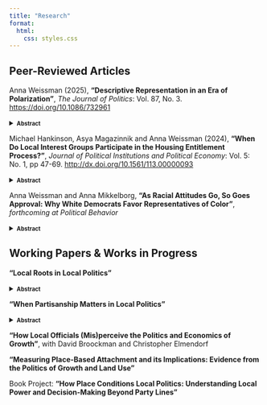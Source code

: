 ```yaml
---
title: "Research"
format:
  html:
    css: styles.css
---
```


## Peer-Reviewed Articles

\normalsize Anna Weissman (2025), **"Descriptive Representation in an Era of Polarization"**, *The Journal of Politics*: Vol. 87, No. 3. <a href="https://doi.org/10.1086/732961" target="_blank">https://doi.org/10.1086/732961</a>

<details>

<summary><strong>[Abstract]{style="font-size:0.8em"}</strong> <a href="papers/Weissman_JOP_2025.pdf" target="_blank" title="Download PDF" style="margin-left:8px;"> <i class="fa-solid fa-file-pdf"></i> </a></summary>

Studies of descriptive representation find that voters more positively evaluate representatives who share their ascriptive characteristics. I argue that this pattern can be upended when voters develop more positive affect towards outgroups. In the United States, Democrats have increasingly expressed more positive views towards marginalized groups, while Republicans' attitudes about these groups have not shifted. Under such conditions, my argument predicts that the effect of representatives' race and gender on constituent evaluations should vary more by constituents' partisanship than by their own ascriptive characteristics. Applying a difference-in-differences design to 2008-2020 CCES data, I find that Democrats of all backgrounds now approve more highly of Congressmembers from historically marginalized groups, whereas Republicans' approval is unrelated to Member identity. Democrats also give women and minority representatives leeway to diverge ideologically. These findings demonstrate that polarizing attitudes about race and gender can disrupt classic patterns in how constituents evaluate representatives.

</details>

\normalsize Michael Hankinson, Asya Magazinnik and Anna Weissman (2024), **"When Do Local Interest Groups Participate in the Housing Entitlement Process?"**, *Journal of Political Institutions and Political Economy*: Vol. 5: No. 1, pp 47-69. <a href="http://dx.doi.org/10.1561/113.00000093" target="_blank">http://dx.doi.org/10.1561/113.00000093</a>

<details>

<summary><strong>[Abstract]{style="font-size:0.8em"}</strong> <a href="papers/Hankinson-Magazinnik-Weissman_JPIPE_2024.pdf" target="_blank" title="Download PDF" style="margin-left:8px;"> <i class="fa-solid fa-file-pdf"></i> </a></summary>

Local governments control a hidden flow of economic goods that never appear on city budgets. Through the housing entitlement process, city officials may condition approval on the benefits developers provide to organized interests. But the politics and policies created by this discretionary review have yet to be studied through the lens of interest group mobilization. We bridge this gap with an analysis of the behavior of construction unions in the housing entitlement process. Using data from 164 U.S. cities, we find that construction union representatives are more likely to attend public meetings to advocate for favorable labor agreements when the expected profitability of new housing developments is high — and thus, when there are more particularistic benefits on the table. While interest group competition within local participatory institutions may signal a robust, pluralist democracy, it also risks driving up housing costs, to the detriment of both organized and unorganized residents.

</details>

\normalsize Anna Weissman and Anna Mikkelborg, **"As Racial Attitudes Go, So Goes Approval: Why White Democrats Favor Representatives of Color"**, *forthcoming at Political Behavior*

<details>

<summary><strong>[Abstract]{style="font-size:0.8em"}</strong> <a href="papers/Weissman&Mikkelborg_Behavior_Forthcoming.pdf" target="_blank" title="Download PDF" style="margin-left:8px;"> <i class="fa-solid fa-file-pdf"></i> </a></summary>

Recent research shows that white Democrats have become more approving of politicians of color compared to white politicians in the last decade, in contrast with past research indicating that white voters typically prefer white representatives. White voters’ support for politicians of color has long been linked to their racial attitudes, implying that this change could be a result of white Democrats’ increasing racial liberalism. This mechanism deserves more than speculation, since understanding the cause of this shift influences expectations about its likely durability and broader implications for racial politics. This paper provides evidence of the persistence of this shift and evaluates the most plausible potential mechanisms behind it. We find that racial attitudes are strongly associated with white Democrats’ greater approval of representatives of color at the individual level and over time, while there is little evidence that either ideological stereotyping or differences in legislator quality are responsible. These results provide evidence that white Democrats' increasing racial liberalism influences consequential political opinions like support for representatives of color.

</details>

## Working Papers & Works in Progress

**"Local Roots in Local Politics"**

<details>

<summary><strong>[Abstract]{style="font-size:0.8em"}</strong> <a href="https://www.dropbox.com/scl/fi/l8ejn2t02y6jpzqvdw923/Weissman_Roots_LatestDraft.pdf?rlkey=qmij2kdhb4sa5eqf3f1a45acl&st=vw2xomcs&dl=0 "
       target="_blank" rel="noopener noreferrer"
       title="Latest draft" style="margin-left:8px;"> <i class="fa-brands fa-dropbox"></i> </a></summary>

How does place-based connection influence who holds power in local politics? Given local officials must navigate place-specific institutions and community needs, I theorize that deep local roots serve as a qualification for municipal candidates, with important consequences for who governs and whose interests are represented. Using a novel dataset of campaign statements, linked voter file and candidate records, and original nationwide surveys of elected officials and the public, I demonstrate that local roots pervasively shape municipal elections, which is reflected in who runs for office, how they present themselves to voters, whom voters prefer, and who ultimately wins. While officials tend to be rooted in their communities, I find that constituents are more mobile, making deeply rooted residents descriptively overrepresented, especially in cities with many newcomers. This translates into substantive underrepresentation for newcomers when long- and short-term residents diverge in their local policy preferences. I show that this divergence is likely, especially on land use issues. Together, these findings highlight a central, previously overlooked role for local roots in local politics and policy.

</details>

**"When Partisanship Matters in Local Politics"**

<details>

<summary><strong>[Abstract]{style="font-size:0.8em"}</strong></summary>

Recent scholarship challenges the traditional view that partisanship has little influence on local governance, showing that officials' party affiliation affects municipal decision-making. However, the prevailing explanations for why partisanship matters often assume conditions present only in certain types of municipalities. I argue that partisanship matters more in larger cities, where the scope of governance creates the context for partisan division, while smaller municipalities focus on managerial concerns with limited partisan conflict. Using local council meeting transcripts, a novel dataset of candidate statements, and an original survey of 1,280 elected officials, I find that partisan divides emerge primarily in larger cities on nationally salient issues, whereas smaller municipalities show little evidence of partisan policymaking. These findings bridge perspectives from early work and recent scholarship by demonstrating that partisan influence in local governance is context-dependent. This research refines our understanding of when and why national political dynamics impact local governance.

</details>

**"How Local Officials (Mis)perceive the Politics and Economics of Growth"**, with David Broockman and Christopher Elmendorf

**"Measuring Place-Based Attachment and its Implications: Evidence from the Politics of Growth and Land Use"**

Book Project: **"How Place Conditions Local Politics: Understanding Local Power and Decision-Making Beyond Party Lines"**
